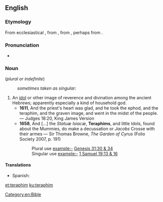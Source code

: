 ==English==

===Etymology===
From ecclesiastical {{etyl|la|en}} {{term|theraphim|lang=la}}, from {{etyl|grc|en}} {{term|θεραφίν|tr=theraphin|lang=grc}}, from {{etyl|he|en}} {{term|תרפים|תְּרָפִים|household gods|tr=t'rafím|lang=he}}, perhaps from {{etyl|sem-jar|en}}.

===Pronunciation===
* {{IPA|/ˈtɛɹəfɪm/}}

===Noun===
{{head|en}} (''plural or indefinite'')

: ''sometimes taken as singular:''

{{en-noun}}

# An [[idol]] or other image of reverence and divination among the ancient Hebrews; apparently especially a kind of household god.
#* '''1611''', And the priest's heart was glad, and he took the ephod, and the teraphim, and the graven image, and went in the midst of the people. — Judges 18:20, King James Version
#* '''1658''', And [...] the ''Statuæ Isiacæ'', '''Teraphims''', and little Idols, found about the Mummies, do make a decussation or ''Jacobs'' Crosse with their armes — Sir Thomas Browne, ''The Garden of Cyrus'' (Folio Society 2007, p. 191)
#*: Plural use example:- [http://en.wikisource.org/wiki/Bible_%28World_English%29/Genesis#Chapter_31 Genesis 31:30 & 34]
#*: Singular use example:- [http://en.wikisource.org/wiki/Bible_%28World_English%29/1_Samuel#Chapter_19 1 Samuel 19:13 & 16]

====Translations====
{{trans-top|An idol or other image}}
* Spanish: {{t-|es|terafim|m}}
{{trans-mid}}
{{trans-bottom}}

[[Category:en:Bible]]

[[et:teraphim]]
[[ku:teraphim]]
